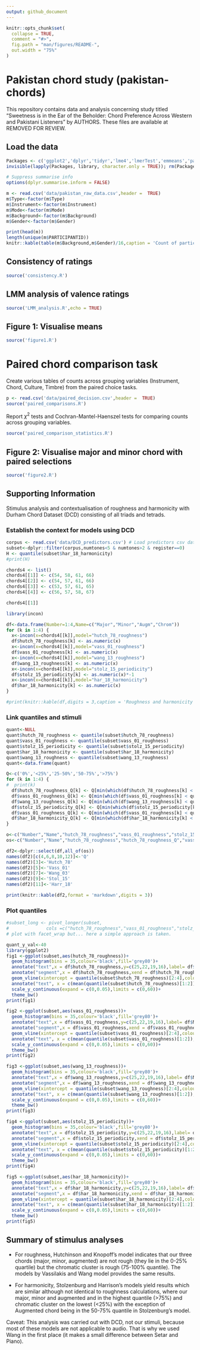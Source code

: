 ```yaml
---
output: github_document
---
```


<!-- README.md is generated from README.Rmd. Please edit that file -->

```r
knitr::opts_chunk$set(
  collapse = TRUE,
  comment = "#>",
  fig.path = "man/figures/README-",
  out.width = "75%"
)
```

# Pakistan chord study (pakistan-chords)

<!-- badges: start -->
<!-- badges: end -->

This repository contains data and analysis concerning study titled "Sweetness is in the Ear of the Beholder: Chord Preference Across Western and Pakistani Listeners" by AUTHORS. These files are available at REMOVED FOR REVIEW.

## Load the data

```r
Packages <- c('ggplot2','dplyr','tidyr','lme4','lmerTest','emmeans','pander','MASS')
invisible(lapply(Packages, library, character.only = TRUE)); rm(Packages)

# Suppress summarise info
options(dplyr.summarise.inform = FALSE)

m <- read.csv('data/pakistan_raw_data.csv',header =  TRUE)
m$Type<-factor(m$Type)
m$Instrument<-factor(m$Instrument)
m$Mode<-factor(m$Mode)
m$Background<-factor(m$Background)
m$Gender<-factor(m$Gender)

print(head(m))
length(unique(m$PARTICIPANTID))
knitr::kable(table(m$Background,m$Gender)/16,caption = 'Count of participants per Gender and Region.')
```

## Consistency of ratings

```r
source('consistency.R')
```

## LMM analysis of valence ratings

```r
source('LMM_analysis.R',echo = TRUE)
```

## Figure 1: Visualise means

```r
source('figure1.R')
```

# Paired chord comparison task

Create various tables of counts across grouping variables (Instrument, Chord, Culture, Timbre) from the paired choice tasks.

```r
p <- read.csv('data/paired_decision.csv',header =  TRUE)
source('paired_comparisons.R')
```

Report $\chi^2$ tests and Cochran-Mantel-Haenszel tests for comparing counts across grouping variables.

```r
source('paired_comparison_statistics.R')
```

## Figure 2: Visualise major and minor chord with paired selections

```r
source('figure2.R') 
```

## Supporting Information

Stimulus analysis and contextualisation of roughness and harmonicity with Durham Chord Dataset (DCD) consisting of all triads and tetrads.

### Establish the context for models using DCD

```r
corpus <- read.csv('data/DCD_predictors.csv') # Load predictors csv data
subset<-dplyr::filter(corpus,numtones<5 & numtones>2 & register==0)
H <- quantile(subset$har_18_harmonicity)
#print(H)

chords4 <- list()
chords4[[1]] <- c(54, 58, 61, 66)
chords4[[2]] <- c(54, 57, 61, 66)
chords4[[3]] <- c(53, 57, 61, 65)
chords4[[4]] <- c(56, 57, 58, 67)

chords4[[1]]

library(incon)

df<-data.frame(Number=1:4,Name=c("Major","Minor","Augm","Chrom"))
for (k in 1:4) {
  x<-incon(x=chords4[[k]],model="hutch_78_roughness")
  df$hutch_78_roughness[k] <- as.numeric(x)
  x<-incon(x=chords4[[k]],model="vass_01_roughness")
  df$vass_01_roughness[k] <- as.numeric(x)
  x<-incon(x=chords4[[k]],model="wang_13_roughness")
  df$wang_13_roughness[k] <- as.numeric(x)
  x<-incon(x=chords4[[k]],model="stolz_15_periodicity")
  df$stolz_15_periodicity[k] <- as.numeric(x)*-1
  x<-incon(x=chords4[[k]],model="har_18_harmonicity")
  df$har_18_harmonicity[k] <- as.numeric(x)
}

#print(knitr::kable(df,digits = 3,caption = 'Roughness and harmonicity model outputs for stimuli.'))

```

### Link quantiles and stimuli

```r
quant<-NULL
quant$hutch_78_roughness <- quantile(subset$hutch_78_roughness)
quant$vass_01_roughness <- quantile(subset$vass_01_roughness)
quant$stolz_15_periodicity <- quantile(subset$stolz_15_periodicity)
quant$har_18_harmonicity <- quantile(subset$har_18_harmonicity)
quant$wang_13_roughness <- quantile(subset$wang_13_roughness)
quant<-data.frame(quant)

Q<-c('0%','<25%','25-50%','50-75%','>75%')
for (k in 1:4) {
#  print(k)
  df$hutch_78_roughness_Q[k] <- Q[min(which(df$hutch_78_roughness[k] < quant$hutch_78_roughness))]
  df$vass_01_roughness_Q[k] <- Q[min(which(df$vass_01_roughness[k] < quant$vass_01_roughness))]
  df$wang_13_roughness_Q[k] <- Q[min(which(df$wang_13_roughness[k] < quant$wang_13_roughness))]
  df$stolz_15_periodicity_Q[k] <- Q[min(which(df$stolz_15_periodicity[k] < quant$stolz_15_periodicity))]
  df$vass_01_roughness_Q[k] <- Q[min(which(df$vass_01_roughness[k] < quant$vass_01_roughness))]
  df$har_18_harmonicity_Q[k] <- Q[min(which(df$har_18_harmonicity[k] < quant$har_18_harmonicity))]
}

o<-c("Number","Name","hutch_78_roughness","vass_01_roughness","stolz_15_periodicity","har_18_harmonicity","hutch_78_roughness_Q","vass_01_roughness_Q","stolz_15_periodicity_Q","har_18_harmonicity_Q","wang_13_roughness","wang_13_roughness_Q")
os<-c("Number","Name","hutch_78_roughness","hutch_78_roughness_Q","vass_01_roughness","vass_01_roughness_Q","wang_13_roughness","wang_13_roughness_Q","stolz_15_periodicity","stolz_15_periodicity_Q","har_18_harmonicity","har_18_harmonicity_Q")

df2<-dplyr::select(df,all_of(os))
names(df2)[c(4,6,8,10,12)]<-'Q'
names(df2)[3]<-'Hutch_78'
names(df2)[5]<-'Vass_01'
names(df2)[7]<-'Wang_03'
names(df2)[9]<-'Stol_15'
names(df2)[11]<-'Harr_18'

print(knitr::kable(df2,format = 'markdown',digits = 3))
```

### Plot quantiles

```r

#subset_long <- pivot_longer(subset,
#              cols =c("hutch_78_roughness","vass_01_roughness","stolz_15_periodicity","har_18_harmonicity","wang_13_roughness"))
# plot with facet_wrap but... here a simple approach is taken.

quant_y_val<-40
library(ggplot2)
fig1 <-ggplot(subset,aes(hutch_78_roughness))+
  geom_histogram(bins = 35,colour='black',fill='grey80')+
  annotate("text",x = df$hutch_78_roughness,y=c(25,22,19,16),label= df$Name, colour='darkred')+
  annotate("segment",x = df$hutch_78_roughness,xend = df$hutch_78_roughness,y=c(0,0,0,0),yend=c(25,22,19,16),colour='darkred')+
  geom_vline(xintercept = quantile(subset$hutch_78_roughness)[2:4],colour='navyblue',size=1.25,alpha=0.65)+
  annotate("text", x = c(mean(quantile(subset$hutch_78_roughness)[1:2]),mean(quantile(subset$hutch_78_roughness)[2:3]),mean(quantile(subset$hutch_78_roughness)[3:4]),mean(quantile(subset$hutch_78_roughness)[4:5])),y=quant_y_val, colour='navyblue',label = c("<25%","25-50%","50-75%",">75%"), size=3,alpha=0.65)+
  scale_y_continuous(expand = c(0,0.05),limits = c(0,60))+
  theme_bw()
print(fig1)

fig2 <-ggplot(subset,aes(vass_01_roughness))+
  geom_histogram(bins = 35,colour='black',fill='grey80')+
  annotate("text",x = df$vass_01_roughness,y=c(25,22,19,16),label= df$Name, colour='darkred')+
  annotate("segment",x = df$vass_01_roughness,xend = df$vass_01_roughness,y=c(0,0,0,0),yend=c(25,22,19,16),colour='darkred')+
  geom_vline(xintercept = quantile(subset$vass_01_roughness)[2:4],colour='navyblue',size=1.25,alpha=0.65)+
  annotate("text", x = c(mean(quantile(subset$vass_01_roughness)[1:2]),mean(quantile(subset$vass_01_roughness)[2:3]),mean(quantile(subset$vass_01_roughness)[3:4]),mean(quantile(subset$vass_01_roughness)[4:5])),y=quant_y_val, colour='navyblue',label = c("<25%","25-50%","50-75%",">75%"), size=3,alpha=0.65)+
  scale_y_continuous(expand = c(0,0.05),limits = c(0,60))+
  theme_bw()
print(fig2)

fig3 <-ggplot(subset,aes(wang_13_roughness))+
  geom_histogram(bins = 35,colour='black',fill='grey80')+
  annotate("text",x = df$wang_13_roughness,y=c(25,22,19,16),label= df$Name, colour='darkred')+
  annotate("segment",x = df$wang_13_roughness,xend = df$wang_13_roughness,y=c(0,0,0,0),yend=c(25,22,19,16), colour='darkred')+
  geom_vline(xintercept = quantile(subset$wang_13_roughness)[2:4],colour='navyblue',size=1.25,alpha=0.65)+
  annotate("text", x = c(mean(quantile(subset$wang_13_roughness)[1:2]),mean(quantile(subset$wang_13_roughness)[2:3]),mean(quantile(subset$wang_13_roughness)[3:4]),mean(quantile(subset$wang_13_roughness)[4:5])),y=quant_y_val, colour='navyblue',label = c("<25%","25-50%","50-75%",">75%"), size=3,alpha=0.65)+
  scale_y_continuous(expand = c(0,0.05),limits = c(0,60))+
  theme_bw()
print(fig3)

fig4 <-ggplot(subset,aes(stolz_15_periodicity))+
  geom_histogram(bins = 35,colour='black',fill='grey80')+
  annotate("text",x = df$stolz_15_periodicity,y=c(25,22,19,16),label= df$Name, colour='darkred')+
  annotate("segment",x = df$stolz_15_periodicity,xend = df$stolz_15_periodicity,y=c(0,0,0,0),yend=c(25,22,19,16), colour='darkred')+
  geom_vline(xintercept = quantile(subset$stolz_15_periodicity)[2:4],colour='navyblue',size=1.25,alpha=0.65)+
  annotate("text", x = c(mean(quantile(subset$stolz_15_periodicity)[1:2]),mean(quantile(subset$stolz_15_periodicity)[2:3]),mean(quantile(subset$stolz_15_periodicity)[3:4]),mean(quantile(subset$stolz_15_periodicity)[4:5])),y=quant_y_val, colour='navyblue',label = c("<25%","25-50%","50-75%",">75%"), size=3,alpha=0.65)+
  scale_y_continuous(expand = c(0,0.05),limits = c(0,60))+
  theme_bw()
print(fig4)

fig5 <-ggplot(subset,aes(har_18_harmonicity))+
  geom_histogram(bins = 35,colour='black',fill='grey80')+
  annotate("text",x = df$har_18_harmonicity,y=c(25,22,19,16),label= df$Name, colour='darkred')+
  annotate("segment",x = df$har_18_harmonicity,xend = df$har_18_harmonicity,y=c(0,0,0,0),yend=c(25,22,19,16), colour='darkred')+
  geom_vline(xintercept = quantile(subset$har_18_harmonicity)[2:4],colour='navyblue',size=1.25,alpha=0.65)+
  annotate("text", x = c(mean(quantile(subset$har_18_harmonicity)[1:2]),mean(quantile(subset$har_18_harmonicity)[2:3]),mean(quantile(subset$har_18_harmonicity)[3:4]),mean(quantile(subset$har_18_harmonicity)[4:5])),y=quant_y_val, colour='navyblue',label = c("<25%","25-50%","50-75%",">75%"), size=3,alpha=0.65)+
  scale_y_continuous(expand = c(0,0.05),limits = c(0,60))+
  theme_bw()
print(fig5)

```

## Summary of stimulus analyses

* For roughness, Hutchinson and Knopoff's model indicates that our three chords (major, minor, augmented) are not rough (they lie in the 0-25% quartile) but the chromatic cluster is rough (75-100% quantile). The models by Vassilakis and Wang model provides the same results.

* For harmonicity, Stolzenburg and Harrison's models yield results which are similar although not identical to roughness calculations, where our major, minor and augmented and in the highest quantile (>75%) and chromatic cluster on the lowest (<25%) with the exception of Augmented chord being in the 50-75% quantile in Stolzenburg's model. 

Caveat: This analysis was carried out with DCD, not our stimuli, because most of these models are not applicable to audio. That is why we used Wang in the first place (it makes a small difference between Setar and Piano).


